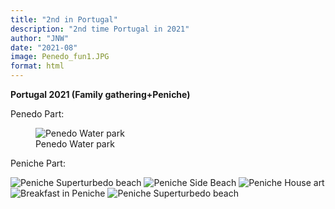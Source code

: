 ```yaml
---
title: "2nd in Portugal"
description: "2nd time Portugal in 2021"
author: "JNW"
date: "2021-08"
image: Penedo_fun1.JPG
format: html
---
```


**Portugal 2021 (Family gathering+Peniche)**

Penedo Part:

![Penedo Water park](Penedo_fun1.JPG)






Peniche Part:

![Peniche Superturbedo beach](Peniche_beach1.jpg)
![Peniche Side Beach](Peniche_beach2.jpg)
![Peniche House art](Peniche_house.jpg)
![Breakfast in Peniche](breakfast_peniche.jpg)
![Peniche Superturbedo beach](Peniche_beach1.jpg)
